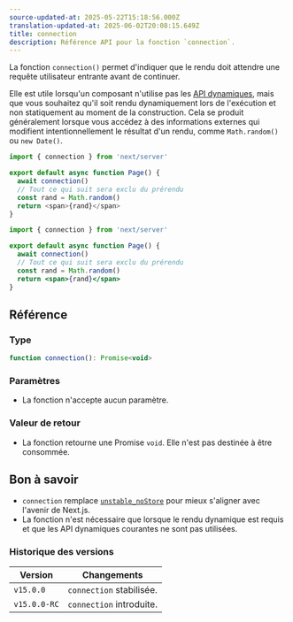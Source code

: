 ```yaml
---
source-updated-at: 2025-05-22T15:18:56.000Z
translation-updated-at: 2025-06-02T20:08:15.649Z
title: connection
description: Référence API pour la fonction `connection`.
---
```


La fonction `connection()` permet d'indiquer que le rendu doit attendre une requête utilisateur entrante avant de continuer.

Elle est utile lorsqu'un composant n'utilise pas les [API dynamiques](/docs/app/getting-started/partial-prerendering#dynamic-rendering), mais que vous souhaitez qu'il soit rendu dynamiquement lors de l'exécution et non statiquement au moment de la construction. Cela se produit généralement lorsque vous accédez à des informations externes qui modifient intentionnellement le résultat d'un rendu, comme `Math.random()` ou `new Date()`.

```ts filename="app/page.tsx" switcher
import { connection } from 'next/server'

export default async function Page() {
  await connection()
  // Tout ce qui suit sera exclu du prérendu
  const rand = Math.random()
  return <span>{rand}</span>
}
```

```jsx filename="app/page.js" switcher
import { connection } from 'next/server'

export default async function Page() {
  await connection()
  // Tout ce qui suit sera exclu du prérendu
  const rand = Math.random()
  return <span>{rand}</span>
}
```

## Référence

### Type

```jsx
function connection(): Promise<void>
```

### Paramètres

- La fonction n'accepte aucun paramètre.

### Valeur de retour

- La fonction retourne une Promise `void`. Elle n'est pas destinée à être consommée.

## Bon à savoir

- `connection` remplace [`unstable_noStore`](/docs/app/api-reference/functions/unstable_noStore) pour mieux s'aligner avec l'avenir de Next.js.
- La fonction n'est nécessaire que lorsque le rendu dynamique est requis et que les API dynamiques courantes ne sont pas utilisées.

### Historique des versions

| Version      | Changements                  |
| ------------ | ---------------------------- |
| `v15.0.0`    | `connection` stabilisée.     |
| `v15.0.0-RC` | `connection` introduite.     |